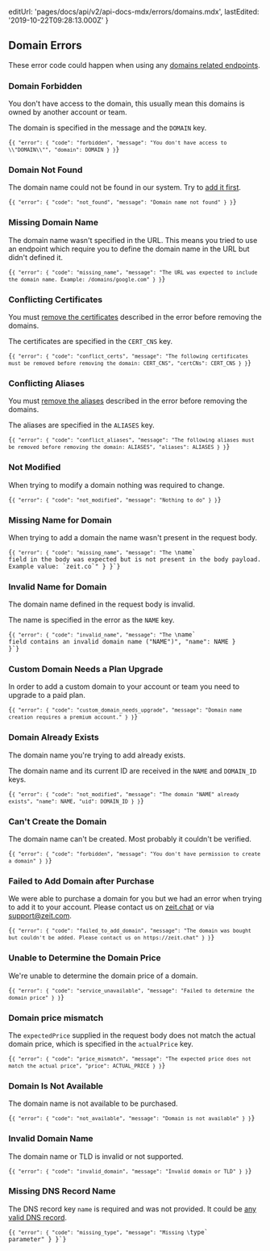 
  editUrl: 'pages/docs/api/v2/api-docs-mdx/errors/domains.mdx',
  lastEdited: '2019-10-22T09:28:13.000Z'
}

## Domain Errors

These error code could happen when using any [domains related endpoints](#endpoints/domains).

### Domain Forbidden

You don't have access to the domain, this usually mean this domains is owned by another account or team.

The domain is specified in the message and the `DOMAIN` key.

<Code lang="json">{`{
  "error": {
    "code": "forbidden",
    "message": "You don't have access to \\"DOMAIN\\"",
    "domain": DOMAIN
  }
}`}</Code>

### Domain Not Found

The domain name could not be found in our system. Try to [add it first](#endpoints/domains/add-a-new-domain).

<Code lang="json">{`{
  "error": {
    "code": "not_found",
    "message": "Domain name not found"
  }
}`}</Code>

### Missing Domain Name

The domain name wasn't specified in the URL. This means you tried to use an endpoint which require you to define the domain name in the URL but didn't defined it.

<Code lang="json">{`{
  "error": {
    "code": "missing_name",
    "message": "The URL was expected to include the domain name. Example: /domains/google.com"
  }
}`}</Code>

### Conflicting Certificates

You must [remove the certificates](#endpoints/certificates/delete-a-certificate) described in the error before removing the domains.

The certificates are specified in the `CERT_CNS` key.

<Code lang="json">{`{
  "error": {
    "code": "conflict_certs",
    "message": "The following certificates must be removed before removing the domain: CERT_CNS",
    "certCNs": CERT_CNS
  }
}`}</Code>

### Conflicting Aliases

You must [remove the aliases](#endpoints/aliases/remove-an-alias) described in the error before removing the domains.

The aliases are specified in the `ALIASES` key.

<Code lang="json">{`{
  "error": {
    "code": "conflict_aliases",
    "message": "The following aliases must be removed before removing the domain: ALIASES",
    "aliases": ALIASES
  }
}`}</Code>

### Not Modified

When trying to modify a domain nothing was required to change.

<Code lang="json">{`{
  "error": {
    "code": "not_modified",
    "message": "Nothing to do"
  }
}`}</Code>

### Missing Name for Domain

When trying to add a domain the name wasn't present in the request body.

<Code lang="json">{`{
  "error": {
    "code": "missing_name",
    "message": "The \`name\` field in the body was expected but is not present in the body payload. Example value: \`zeit.co\`"
  }
}`}</Code>

### Invalid Name for Domain

The domain name defined in the request body is invalid.

The name is specified in the error as the `NAME` key.

<Code lang="json">{`{
  "error": {
    "code": "invalid_name",
    "message": "The \`name\` field contains an invalid domain name ("NAME")",
    "name": NAME
  }
}`}</Code>

### Custom Domain Needs a Plan Upgrade

In order to add a custom domain to your account or team you need to upgrade to a paid plan.

<Code lang="json">{`{
  "error": {
    "code": "custom_domain_needs_upgrade",
    "message": "Domain name creation requires a premium account."
  }
}`}</Code>

### Domain Already Exists

The domain name you're trying to add already exists.

The domain name and its current ID are received in the `NAME` and `DOMAIN_ID` keys.

<Code lang="json">{`{
  "error": {
    "code": "not_modified",
    "message": "The domain "NAME" already exists",
    "name": NAME,
    "uid": DOMAIN_ID
  }
}`}</Code>

### Can't Create the Domain

The domain name can't be created. Most probably it couldn't be verified.

<Code lang="json">{`{
  "error": {
    "code": "forbidden",
    "message": "You don't have permission to create a domain"
  }
}`}</Code>

### Failed to Add Domain after Purchase

We were able to purchase a domain for you but we had an error when trying to add it to your account. Please contact us on [zeit.chat](/chat) or via [support@zeit.com](mailto:support@zeit.co).

<Code lang="json">{`{
  "error": {
    "code": "failed_to_add_domain",
    "message": "The domain was bought but couldn't be added. Please contact us on https://zeit.chat"
  }
}`}</Code>

### Unable to Determine the Domain Price

We're unable to determine the domain price of a domain.

<Code lang="json">{`{
  "error": {
    "code": "service_unavailable",
    "message": "Failed to determine the domain price"
  }
}`}</Code>

### Domain price mismatch

The `expectedPrice` supplied in the request body does not match the actual domain price, which is specified in the `actualPrice` key.

<Code lang="json">{`{
  "error": {
    "code": "price_mismatch",
    "message": "The expected price does not match the actual price",
    "price": ACTUAL_PRICE
  }
}`}</Code>

### Domain Is Not Available

The domain name is not available to be purchased.

<Code lang="json">{`{
  "error": {
    "code": "not_available",
    "message": "Domain is not available"
  }
}`}</Code>

### Invalid Domain Name

The domain name or TLD is invalid or not supported.

<Code lang="json">{`{
  "error": {
    "code": "invalid_domain",
    "message": "Invalid domain or TLD"
  }
}`}</Code>

### Missing DNS Record Name

The DNS record key `name` is required and was not provided. It could be [any valid DNS record](https://en.wikipedia.org/wiki/List_of_DNS_record_types).

<Code lang="json">{`{
  "error": {
    "code": "missing_type",
    "message": "Missing \`type\` parameter"
  }
}`}</Code>
